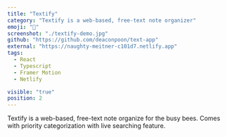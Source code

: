 ```yaml
---
title: "Textify"
category: "Textify is a web-based, free-text note organizer"
emoji: "📝"
screenshot: "./textify-demo.jpg"
github: "https://github.com/deaconpoon/text-app"
external: "https://naughty-meitner-c101d7.netlify.app"
tags:
  - React
  - Typescript
  - Framer Motion
  - Netlify

visible: "true"
position: 2
---
```


Textify is a web-based, free-text note organize for the busy bees. Comes with priority categorization with live searching feature.
